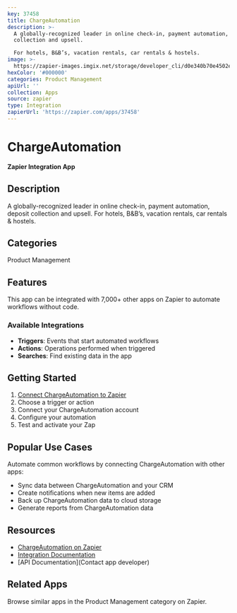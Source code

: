 ```yaml
---
key: 37458
title: ChargeAutomation
description: >-
  A globally-recognized leader in online check-in, payment automation, deposit
  collection and upsell.

  For hotels, B&B’s, vacation rentals, car rentals & hostels.
image: >-
  https://zapier-images.imgix.net/storage/developer_cli/d0e340b70e4502e266816c27551537a0.png?auto=format%2Ccompress&ixlib=python-3.0.0&q=50
hexColor: '#000000'
categories: Product Management
apiUrl: ''
collection: Apps
source: zapier
type: Integration
zapierUrl: 'https://zapier.com/apps/37458'
---
```

# ChargeAutomation

**Zapier Integration App**

## Description

A globally-recognized leader in online check-in, payment automation, deposit collection and upsell.
For hotels, B&B’s, vacation rentals, car rentals & hostels.

## Categories

Product Management

## Features

This app can be integrated with 7,000+ other apps on Zapier to automate workflows without code.

### Available Integrations

- **Triggers**: Events that start automated workflows
- **Actions**: Operations performed when triggered
- **Searches**: Find existing data in the app

## Getting Started

1. [Connect ChargeAutomation to Zapier](https://zapier.com/apps/37458)
2. Choose a trigger or action
3. Connect your ChargeAutomation account
4. Configure your automation
5. Test and activate your Zap

## Popular Use Cases

Automate common workflows by connecting ChargeAutomation with other apps:

- Sync data between ChargeAutomation and your CRM
- Create notifications when new items are added
- Back up ChargeAutomation data to cloud storage
- Generate reports from ChargeAutomation data

## Resources

- [ChargeAutomation on Zapier](https://zapier.com/apps/37458)
- [Integration Documentation](https://zapier.com/apps/37458/integrations)
- [API Documentation](Contact app developer)

## Related Apps

Browse similar apps in the Product Management category on Zapier.
